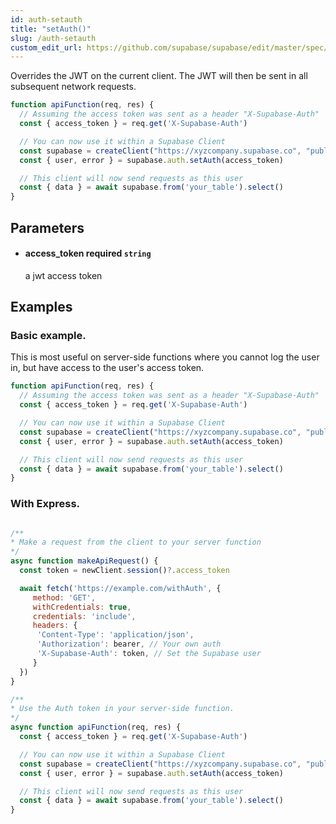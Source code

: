 ```yaml
---
id: auth-setauth
title: "setAuth()"
slug: /auth-setauth
custom_edit_url: https://github.com/supabase/supabase/edit/master/spec/supabase_js_v1.yml
---
```


Overrides the JWT on the current client. The JWT will then be sent in all subsequent network requests.

```js
function apiFunction(req, res) {
  // Assuming the access token was sent as a header "X-Supabase-Auth"
  const { access_token } = req.get('X-Supabase-Auth')

  // You can now use it within a Supabase Client
  const supabase = createClient("https://xyzcompany.supabase.co", "public-anon-key")
  const { user, error } = supabase.auth.setAuth(access_token)

  // This client will now send requests as this user
  const { data } = await supabase.from('your_table').select()
}
```


## Parameters


<ul className="method-list-group">
  
<li className="method-list-item">
  <h4 className="method-list-item-label">
    <span className="method-list-item-label-name">
      access_token
    </span>
    <span className="method-list-item-label-badge required">
      required
    </span>
    <span className="method-list-item-validation">
      <code>string</code>
    </span>
  </h4>
  <div class="method-list-item-description">

a jwt access token

  </div>
  
</li>

</ul>














## Examples

### Basic example.

This is most useful on server-side functions where you cannot log the user in, but have access to the user's access token.

```js
function apiFunction(req, res) {
  // Assuming the access token was sent as a header "X-Supabase-Auth"
  const { access_token } = req.get('X-Supabase-Auth')

  // You can now use it within a Supabase Client
  const supabase = createClient("https://xyzcompany.supabase.co", "public-anon-key")
  const { user, error } = supabase.auth.setAuth(access_token)

  // This client will now send requests as this user
  const { data } = await supabase.from('your_table').select()
}
```

### With Express.



```js

/**
* Make a request from the client to your server function
*/
async function makeApiRequest() {
  const token = newClient.session()?.access_token

  await fetch('https://example.com/withAuth', {
     method: 'GET',
     withCredentials: true,
     credentials: 'include',
     headers: {
      'Content-Type': 'application/json',
      'Authorization': bearer, // Your own auth
      'X-Supabase-Auth': token, // Set the Supabase user
     }
  })
}

/**
* Use the Auth token in your server-side function.
*/
async function apiFunction(req, res) {
  const { access_token } = req.get('X-Supabase-Auth')

  // You can now use it within a Supabase Client
  const supabase = createClient("https://xyzcompany.supabase.co", "public-anon-key")
  const { user, error } = supabase.auth.setAuth(access_token)

  // This client will now send requests as this user
  const { data } = await supabase.from('your_table').select()
}
```